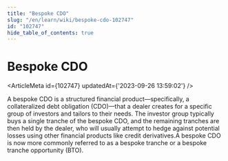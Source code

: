 ```yaml
---
title: "Bespoke CDO"
slug: "/en/learn/wiki/bespoke-cdo-102747"
id: "102747"
hide_table_of_contents: true
---
```



# Bespoke CDO

<ArticleMeta id={102747} updatedAt={'2023-09-26 13:59:02'} />
<div className='border-solid border-b border-t-0 my-4 border-[var(--ifm-color-gray-300)]' />

A bespoke CDO is a structured financial product—specifically, a collateralized debt obligation (CDO)—that a dealer creates for a specific group of investors and tailors to their needs. The investor group typically buys a single tranche of the bespoke CDO, and the remaining tranches are then held by the dealer, who will usually attempt to hedge against potential losses using other financial products like credit derivatives.A bespoke CDO is now more commonly referred to as a bespoke tranche or a bespoke tranche opportunity (BTO).
